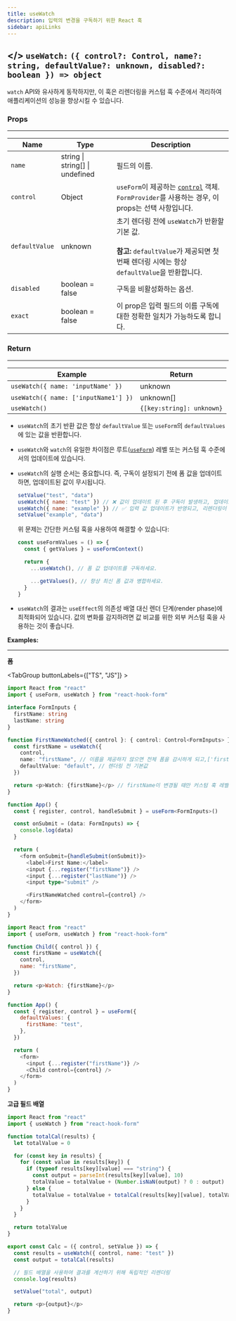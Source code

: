 ```yaml
---
title: useWatch
description: 입력의 변경을 구독하기 위한 React 훅
sidebar: apiLinks
---
```


## \</> `useWatch:` <TypeText>`({ control?: Control, name?: string, defaultValue?: unknown, disabled?: boolean }) => object`</TypeText>

`watch` API와 유사하게 동작하지만, 이 훅은 리렌더링을 커스텀 훅 수준에서 격리하여 애플리케이션의 성능을 향상시킬 수 있습니다.

### Props

---

| Name           | Type                                                 | Description                                                                                                                                        |
| -------------- | ---------------------------------------------------- | -------------------------------------------------------------------------------------------------------------------------------------------------- |
| `name`         | <TypeText>string \| string[] \| undefined</TypeText> | 필드의 이름.                                                                                                                                       |
| `control`      | <TypeText>Object</TypeText>                          | `useForm`이 제공하는 [`control`](/docs/useform/control) 객체. `FormProvider`를 사용하는 경우, 이 props는 선택 사항입니다.                          |
| `defaultValue` | <TypeText>unknown</TypeText>                         | 초기 렌더링 전에 `useWatch`가 반환할 기본 값.<br/><br/>**참고:** `defaultValue`가 제공되면 첫 번째 렌더링 시에는 항상 `defaultValue`을 반환합니다. |
| `disabled`     | <TypeText>boolean = false</TypeText>                 | 구독을 비활성화하는 옵션.                                                                                                                          |
| `exact`        | <TypeText>boolean = false</TypeText>                 | 이 prop은 입력 필드의 이름 구독에 대한 정확한 일치가 가능하도록 합니다.                                                                            |

### Return

---

| Example                              | Return                                         |
| ------------------------------------ | ---------------------------------------------- |
| `useWatch({ name: 'inputName' })`    | <TypeText>unknown</TypeText>                   |
| `useWatch({ name: ['inputName1'] })` | <TypeText>unknown[]</TypeText>                 |
| `useWatch()`                         | <TypeText>`{[key:string]: unknown}`</TypeText> |

<Admonition type="important" title="Rules">

- `useWatch`의 초기 반환 값은 항상 `defaultValue` 또는 `useForm`의 `defaultValues`에 있는 값을 반환합니다.
- `useWatch`와 `watch`의 유일한 차이점은 루트([`useForm`](/docs/useform)) 레벨 또는 커스텀 훅 수준에서의 업데이트에 있습니다.
- `useWatch`의 실행 순서는 중요합니다. 즉, 구독이 설정되기 전에 폼 값을 업데이트 하면, 업데이트된 값이 무시됩니다.

  ```javascript copy
  setValue("test", "data")
  useWatch({ name: "test" }) // ❌ 값이 업데이트 된 후 구독이 발생하고, 업데이트가 무시됨
  useWatch({ name: "example" }) // ✅ 입력 값 업데이트가 반영되고, 리렌더링이 트리거됨
  setValue("example", "data")
  ```

  위 문제는 간단한 커스텀 훅을 사용하여 해결할 수 있습니다:

  ```javascript copy
  const useFormValues = () => {
    const { getValues } = useFormContext()

    return {
      ...useWatch(), // 폼 값 업데이트를 구독하세요.

      ...getValues(), // 항상 최신 폼 값과 병합하세요.
    }
  }
  ```

- `useWatch`의 결과는 `useEffect`의 의존성 배열 대신 렌더 단계(render phase)에 최적화되어 있습니다. 값의 변화를 감지하려면 값 비교를 위한 외부 커스텀 훅을 사용하는 것이 좋습니다.

</Admonition>

**Examples:**

---

**폼**

<TabGroup buttonLabels={["TS", "JS"]} >

```typescript copy sandbox="https://codesandbox.io/s/react-hook-form-v7-ts-usewatch-h9i5e"
import React from "react"
import { useForm, useWatch } from "react-hook-form"

interface FormInputs {
  firstName: string
  lastName: string
}

function FirstNameWatched({ control }: { control: Control<FormInputs> }) {
  const firstName = useWatch({
    control,
    name: "firstName", // 이름을 제공하지 않으면 전체 폼을 감시하게 되고,['firstName', 'lastName']을 사용하면 둘다 감시할 수 있습니다.
    defaultValue: "default", // 렌더링 전 기본값
  })

  return <p>Watch: {firstName}</p> // firstName이 변경될 때만 커스텀 훅 레벨에서 리렌더링하세요.
}

function App() {
  const { register, control, handleSubmit } = useForm<FormInputs>()

  const onSubmit = (data: FormInputs) => {
    console.log(data)
  }

  return (
    <form onSubmit={handleSubmit(onSubmit)}>
      <label>First Name:</label>
      <input {...register("firstName")} />
      <input {...register("lastName")} />
      <input type="submit" />

      <FirstNameWatched control={control} />
    </form>
  )
}
```

```javascript copy sandbox="https://codesandbox.io/s/react-hook-form-v7-usewatch-forked-9872t"
import React from "react"
import { useForm, useWatch } from "react-hook-form"

function Child({ control }) {
  const firstName = useWatch({
    control,
    name: "firstName",
  })

  return <p>Watch: {firstName}</p>
}

function App() {
  const { register, control } = useForm({
    defaultValues: {
      firstName: "test",
    },
  })

  return (
    <form>
      <input {...register("firstName")} />
      <Child control={control} />
    </form>
  )
}
```

</TabGroup>

**고급 필드 배열**

```javascript copy sandbox="https://codesandbox.io/s/watchusewatch-calc-4tpnh"
import React from "react"
import { useWatch } from "react-hook-form"

function totalCal(results) {
  let totalValue = 0

  for (const key in results) {
    for (const value in results[key]) {
      if (typeof results[key][value] === "string") {
        const output = parseInt(results[key][value], 10)
        totalValue = totalValue + (Number.isNaN(output) ? 0 : output)
      } else {
        totalValue = totalValue + totalCal(results[key][value], totalValue)
      }
    }
  }

  return totalValue
}

export const Calc = ({ control, setValue }) => {
  const results = useWatch({ control, name: "test" })
  const output = totalCal(results)

  // 필드 배열을 사용하여 결과를 계산하기 위해 독립적인 리렌더링
  console.log(results)

  setValue("total", output)

  return <p>{output}</p>
}
```
